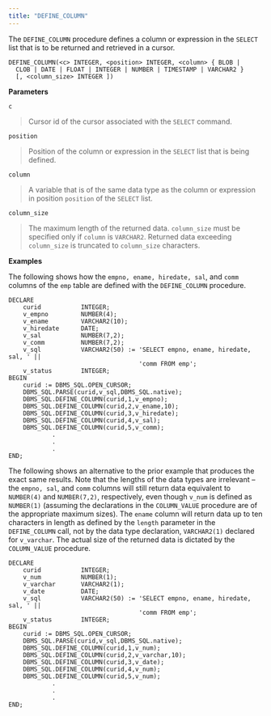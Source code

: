 ```yaml
---
title: "DEFINE_COLUMN"
---
```




The `DEFINE_COLUMN` procedure defines a column or expression in the `SELECT` list that is to be returned and retrieved in a cursor.

    DEFINE_COLUMN(<c> INTEGER, <position> INTEGER, <column> { BLOB |
      CLOB | DATE | FLOAT | INTEGER | NUMBER | TIMESTAMP | VARCHAR2 }
      [, <column_size> INTEGER ])

**Parameters**

`c`

> Cursor id of the cursor associated with the `SELECT` command.

`position`

> Position of the column or expression in the `SELECT` list that is being defined.

`column`

> A variable that is of the same data type as the column or expression in position `position` of the `SELECT` list.

`column_size`

> The maximum length of the returned data. `column_size` must be specified only if `column` is `VARCHAR2`. Returned data exceeding `column_size` is truncated to `column_size` characters.

**Examples**

The following shows how the `empno, ename, hiredate, sal`, and `comm` columns of the `emp` table are defined with the `DEFINE_COLUMN` procedure.

    DECLARE
        curid           INTEGER;
        v_empno         NUMBER(4);
        v_ename         VARCHAR2(10);
        v_hiredate      DATE;
        v_sal           NUMBER(7,2);
        v_comm          NUMBER(7,2);
        v_sql           VARCHAR2(50) := 'SELECT empno, ename, hiredate, sal, ' ||
                                        'comm FROM emp';
        v_status        INTEGER;
    BEGIN
        curid := DBMS_SQL.OPEN_CURSOR;
        DBMS_SQL.PARSE(curid,v_sql,DBMS_SQL.native);
        DBMS_SQL.DEFINE_COLUMN(curid,1,v_empno);
        DBMS_SQL.DEFINE_COLUMN(curid,2,v_ename,10);
        DBMS_SQL.DEFINE_COLUMN(curid,3,v_hiredate);
        DBMS_SQL.DEFINE_COLUMN(curid,4,v_sal);
        DBMS_SQL.DEFINE_COLUMN(curid,5,v_comm);
                .
                .
                .
    END;

The following shows an alternative to the prior example that produces the exact same results. Note that the lengths of the data types are irrelevant – the `empno, sal`, and `comm` columns will still return data equivalent to `NUMBER(4)` and `NUMBER(7,2)`, respectively, even though `v_num` is defined as `NUMBER(1)` (assuming the declarations in the `COLUMN_VALUE` procedure are of the appropriate maximum sizes). The `ename` column will return data up to ten characters in length as defined by the `length` parameter in the `DEFINE_COLUMN` call, not by the data type declaration, `VARCHAR2(1)` declared for `v_varchar`. The actual size of the returned data is dictated by the `COLUMN_VALUE` procedure.

    DECLARE
        curid           INTEGER;
        v_num           NUMBER(1);
        v_varchar       VARCHAR2(1);
        v_date          DATE;
        v_sql           VARCHAR2(50) := 'SELECT empno, ename, hiredate, sal, ' ||
                                        'comm FROM emp';
        v_status        INTEGER;
    BEGIN
        curid := DBMS_SQL.OPEN_CURSOR;
        DBMS_SQL.PARSE(curid,v_sql,DBMS_SQL.native);
        DBMS_SQL.DEFINE_COLUMN(curid,1,v_num);
        DBMS_SQL.DEFINE_COLUMN(curid,2,v_varchar,10);
        DBMS_SQL.DEFINE_COLUMN(curid,3,v_date);
        DBMS_SQL.DEFINE_COLUMN(curid,4,v_num);
        DBMS_SQL.DEFINE_COLUMN(curid,5,v_num);
                .
                .
                .
    END;
